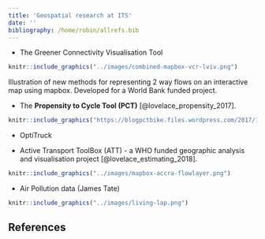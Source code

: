 ```yaml
---
title: 'Geospatial research at ITS'
date: ''
bibliography: /home/robin/allrefs.bib
---
```




- The Greener Connectivity Visualisation Tool

```r
knitr::include_graphics("../images/combined-mapbox-vcr-lviv.png")
```

Illustration of new methods for representing 2 way flows on an interactive map using mapbox. Developed for a World Bank funded project.


- The **Propensity to Cycle Tool (PCT)** [@lovelace_propensity_2017].


```r
knitr::include_graphics("https://blogpctbike.files.wordpress.com/2017/10/rnet-newcastle-cost-road.png")
```

- OptiTruck

- Active Transport ToolBox (ATT) - a WHO funded geographic analysis and visualisation project [@lovelace_estimating_2018].


```r
knitr::include_graphics("../images/mapbox-accra-flowlayer.png")
```

- Air Pollution data (James Tate)

```r
knitr::include_graphics("../images/living-lap.png")
```

## References

